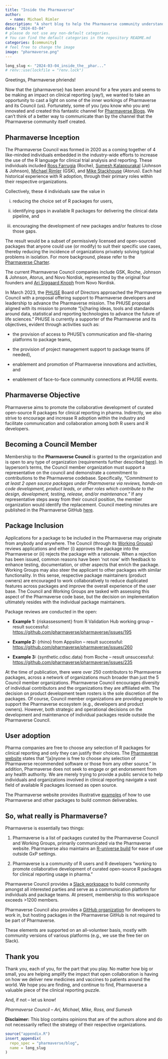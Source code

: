 ```yaml
---
title: "Inside the Pharmaverse"
author:
  - name: Michael Rimler
description: "A short blog to help the Pharmaverse community understand how Pharmaverse is governed"
date: "2024-03-04"
# please do not use any non-default categories.
# You can find the default categories in the repository README.md
categories: [community]
# feel free to change the image
image: "pharmaverse.png"
---
```


<!--------------- typical setup ----------------->

```r
long_slug <- "2024-03-04_inside_the__phar..."
# renv::use(lockfile = "renv.lock")
```

<!--------------- post begins here ----------------->

Greetings, Pharmaverse phriends!

Now that the {pharmaverse} has been around for a few years and seems to be making an impact on clinical reporting (yay!), we wanted to take an opportunity to cast a light on some of the inner workings of Pharmaverse and its Council (us).
Fortunately, some of you (you know who you are) innovated and created this fantastic channel for [Pharmaverse Blogs](https://pharmaverse.github.io/blog/).
We can’t think of a better way to communicate than by the channel that the Pharmaverse community itself created.

## Pharmaverse Inception

The Pharmaverse Council was formed in 2020 as a coming together of 4 like-minded individuals embedded in the industry-wide efforts to increase the use of the R language for clinical trial analysis and reporting.
These individuals included [Ross Farrugia](https://www.linkedin.com/in/ross-farrugia-820839204/) (Roche), [Sumesh Kalappurakal](https://www.linkedin.com/in/sumesh-kalappurakal-b8283ab/) (Johnson & Johnson), [Michael Rimler](https://www.linkedin.com/in/michaelrimler/) (GSK), and [Mike Stackhouse](https://www.linkedin.com/in/michael-s-stackhouse/) (Atorus).
Each had historical experience with R adoption, through their primary roles within their respective organizations.

Collectively, these 4 individuals saw the value in

(i) reducing the choice set of R packages for users,

(ii) identifying gaps in available R packages for delivering the clinical data pipeline, and

(iii) encouraging the development of new packages and/or features to close those gaps.

The result would be a subset of permissively licensed and open-sourced packages that anyone could use (or modify) to suit their specific use cases, thereby reducing the incidence of organizations privately solving typical problems in isolation.
For more background, please refer to the [Pharmaverse Charter](https://pharmaverse.org/charter/).

The current Pharmaverse Council companies include GSK, Roche, Johnson & Johnson, Atorus, and Novo Nordisk, represented by the original four founders and [Ari Siggaard Knoph](https://www.linkedin.com/in/ari-siggaard-knoph-7b852575/) from Novo Nordisk.

In March 2023, the [PHUSE](https://phuse.global/) Board of Directors approached the Pharmaverse Council with a proposal offering support to Pharmaverse developers and leadership to advance the Pharmaverse mission.
The PHUSE proposal aligned with its mission to promote “\[s\]haring ideas, tools and standards around data, statistical and reporting technologies to advance the future of life sciences.” PHUSE is currently a supporter of the Pharmaverse and its objectives, evident through activities such as:

-   the provision of access to PHUSE’s communication and file-sharing platforms to package teams,

-   the provision of project management support to package teams (if needed),

-   enablement and promotion of Pharmaverse innovations and activities, and

-   enablement of face-to-face community connections at PHUSE events.

## Pharmaverse Objective

Pharmaverse aims to promote the collaborative development of curated open-source R packages for clinical reporting in pharma.
Indirectly, we also strive to encourage and increase R adoption within the industry and facilitate communication and collaboration among both R users and R developers.

## Becoming a Council Member

Membership to the **Pharmaverse Council** is granted to the organization and is open to any type of organization (requirements further described [here](https://pharmaverse.org/contribute/council/)).
In layperson’s terms, the Council member organization must support a representative on the council and demonstrate a commitment to contributions to the Pharmaverse codebase.
Specifically, *“Commitment to at least 2 open source packages under Pharmaverse via reviews, hands-on code development, product leads, or other roles which contribute to the design, development, testing, release, and/or maintenance.”* If any representative steps away from their council position, the member organization would identify the replacement.
Council meeting minutes are published in the Pharmaverse GitHub [here](https://github.com/pharmaverse/pharmaverse/tree/main/static/council%20meeting%20minutes).

## Package Inclusion

Applications for a package to be included in the Pharmaverse may originate from anybody and anywhere.
The Council (through its [Working Groups](https://pharmaverse.org/contribute/wg/)) reviews applications and either (i) approves the package into the Pharmaverse or (ii) rejects the package with a rationale.
When a rejection has been issued, common reasons have been ‘not now’ with feedback to enhance testing, documentation, or other aspects that enrich the package.
Working Groups may also steer the applicant to other packages with similar functionality.
In this sense, respective package maintainers (product owners) are encouraged to work collaboratively to reduce duplicated features across packages and improve the overall experience of the user base.
The Council and Working Groups are tasked with assessing this aspect of the Pharmaverse code base, but the decision on implementation ultimately resides with the individual package maintainers.

Package reviews are conducted in the open:

-   **Example 1:** {riskassessment} from R Validation Hub working group – result successful: <https://github.com/pharmaverse/pharmaverse/issues/195>

-   **Example 2:** {rhino} from Appsilon – result successful: <https://github.com/pharmaverse/pharmaverse/issues/260>

-   **Example 3:** {synthetic.cdisc.data} from Roche – result unsuccessful: <https://github.com/pharmaverse/pharmaverse/issues/235>

At the time of publication, there were over 250 contributors to Pharmaverse packages, across a network of organizations much broader than just the 5 Council member organizations.
Pharmaverse Council encourages diversity of individual contributors and the organizations they are affiliated with.
The decision on product development team rosters is the sole discretion of the packages.
Of course, Council member organizations are providing people to support the Pharmaverse ecosystem (e.g., developers and product owners).
However, both strategic and operational decisions on the development and maintenance of individual packages reside outside the Pharmaverse Council.

## User adoption

Pharma companies are free to choose any selection of R packages for clinical reporting and only they can justify their choices.
The [Pharmaverse website](https://pharmaverse.org/) states that “\[a\]nyone is free to choose any selection of Pharmaverse recommended software or those from any other source.” In addition, Pharmaverse does not seek to engage or get endorsement from any health authority.
We are merely trying to provide a public service to help individuals and organizations involved in clinical reporting navigate a vast field of available R packages licensed as open source.

The Pharmaverse website provides illustrative [examples](https://pharmaverse.github.io/examples/) of how to use Pharmaverse and other packages to build common deliverables.

## So, what really is Pharmaverse?

Pharmaverse is essentially two things:

1.  Pharmaverse is a list of packages curated by the Pharmaverse Council and Working Groups, primarily communicated via the Pharmaverse website.
    Pharmaverse also maintains an [R-universe build](https://pharmaverse.r-universe.dev/builds) for ease of use outside GxP settings.

2.  Pharmaverse is a community of R users and R developers “working to promote collaborative development of curated open-source R packages for clinical reporting usage in pharma.”

Pharmaverse Council provides a [Slack workspace](https://pharmaverse.slack.com/) to build community amongst all interested parties and serve as a communication platform for individuals and package teams.
At present, membership to this workspace exceeds \>1200 members.

Pharmaverse Council also provides a [GitHub organization](https://github.com/pharmaverse) for developers to work in, but hosting packages in the Pharmaverse GitHub is not required to be part of Pharmaverse.

These elements are supported on an all-volunteer basis, mostly with community versions of various platforms (e.g., we use the free tier on Slack).

## Thank you

Thank you, each of you, for the part that you play.
No matter how big or small, you are helping amplify the impact that open collaboration is having on how we deliver new medicines and vaccines to patients around the world.
We hope you are finding, and continue to find, Pharmaverse a valuable piece of the clinical reporting puzzle.

And, if not – let us know!

*Pharmaverse Council – Ari, Michael, Mike, Ross, and Sumesh*

**Disclaimer:** This blog contains opinions that are of the authors alone and do not necessarily reflect the strategy of their respective organizations.

<!--------------- appendices go here ----------------->

```r
source("appendix.R")
insert_appendix(
  repo_spec = "pharmaverse/blog",
  name = long_slug
)
```
